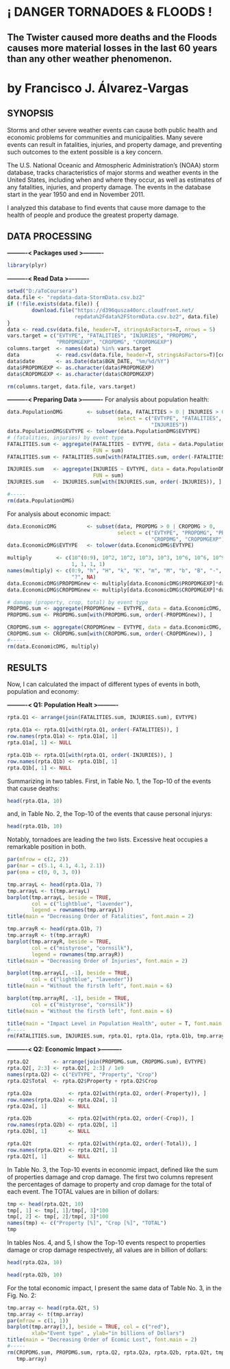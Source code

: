 # ¡ DANGER TORNADOES & FLOODS !  
## The Twister caused more deaths and the Floods causes more material losses in the last 60 years than any other weather phenomenon.
**by Francisco J. Álvarez-Vargas**
========================================================

## SYNOPSIS
Storms and other severe weather events can cause both public health and economic problems for communities and municipalities. Many severe events can result in fatalities, injuries, and property damage, and preventing such outcomes to the extent possible is a key concern.

The U.S. National Oceanic and Atmospheric Administration's (NOAA) storm database, tracks characteristics of major storms and weather events in the United States, including when and where they occur, as well as estimates of any fatalities, injuries, and property damage. The events in the database start in the year 1950 and end in November 2011. 

I analyzed this database to find events that cause more damage to the health of people and produce the greatest property damage.

## DATA PROCESSING
**----------< Packages used >----------**
```r
library(plyr)
```


**----------< Read Data >----------**
```r
setwd("D:/aToCoursera")
data.file <- "repdata-data-StormData.csv.bz2"
if (!file.exists(data.file)) {
        download.file("https://d396qusza40orc.cloudfront.net/
                      repdata%2Fdata%2FStormData.csv.bz2", data.file)
}
data <- read.csv(data.file, header=T, stringsAsFactors=T, nrows = 5)
vars.target = c("EVTYPE", "FATALITIES", "INJURIES", "PROPDMG", 
                "PROPDMGEXP", "CROPDMG", "CROPDMGEXP")
columns.target  <- names(data) %in% vars.target
data            <- read.csv(data.file, header=T, stringsAsFactors=T)[columns.target]
data$date       <- as.Date(data$BGN_DATE, "%m/%d/%Y")
data$PROPDMGEXP <- as.character(data$PROPDMGEXP)
data$CROPDMGEXP <- as.character(data$CROPDMGEXP)

rm(columns.target, data.file, vars.target)
```

**----------< Preparing Data >----------**
For analysis about population health:
```r
data.PopulationDMG        <- subset(data, FATALITIES > 0 | INJURIES > 0, 
                                    select = c("EVTYPE", "FATALITIES", 
                                               "INJURIES"))
data.PopulationDMG$EVTYPE <- tolower(data.PopulationDMG$EVTYPE)
# (fatalities, injuries) by event type
FATALITIES.sum <- aggregate(FATALITIES ~ EVTYPE, data = data.PopulationDMG, 
                            FUN = sum)
FATALITIES.sum <- FATALITIES.sum[with(FATALITIES.sum, order(-FATALITIES)), ]

INJURIES.sum   <- aggregate(INJURIES ~ EVTYPE, data = data.PopulationDMG,
                            FUN = sum)
INJURIES.sum   <- INJURIES.sum[with(INJURIES.sum, order(-INJURIES)), ]

#-----
rm(data.PopulationDMG)
```

For analysis about economic impact:
```r
data.EconomicDMG          <- subset(data, PROPDMG > 0 | CROPDMG > 0, 
                                    select = c("EVTYPE", "PROPDMG", "PROPDMGEXP",
                                               "CROPDMG", "CROPDMGEXP"))
data.EconomicDMG$EVTYPE   <- tolower(data.EconomicDMG$EVTYPE)

multiply        <- c(10^(0:9), 10^2, 10^2, 10^3, 10^3, 10^6, 10^6, 10^9, 10^9,
                     1, 1, 1, 1)
names(multiply) <- c(0:9, "h", "H", "k", "K", "m", "M", "b", "B", "-", "+",
                     "?", NA)
data.EconomicDMG$PROPDMGnew <- multiply[data.EconomicDMG$PROPDMGEXP]*data.EconomicDMG$PROPDMG
data.EconomicDMG$CROPDMGnew <- multiply[data.EconomicDMG$CROPDMGEXP]*data.EconomicDMG$CROPDMG

# damage (property, crop, total) by event type
PROPDMG.sum <- aggregate(PROPDMGnew ~ EVTYPE, data = data.EconomicDMG, FUN = sum)
PROPDMG.sum <- PROPDMG.sum[with(PROPDMG.sum, order(-PROPDMGnew)), ]

CROPDMG.sum <- aggregate(CROPDMGnew ~ EVTYPE, data = data.EconomicDMG, FUN = sum)
CROPDMG.sum <- CROPDMG.sum[with(CROPDMG.sum, order(-CROPDMGnew)), ]
#-----
rm(data.EconomicDMG, multiply)
```


## RESULTS
Now, I can calculated the impact of different types of events in both, population and economy:

**----------< Q1: Population Healt >----------**
```r
rpta.Q1 <- arrange(join(FATALITIES.sum, INJURIES.sum), EVTYPE)

rpta.Q1a <- rpta.Q1[with(rpta.Q1, order(-FATALITIES)), ]
row.names(rpta.Q1a) <- rpta.Q1a[, 1]
rpta.Q1a[, 1] <- NULL

rpta.Q1b <- rpta.Q1[with(rpta.Q1, order(-INJURIES)), ]
row.names(rpta.Q1b) <- rpta.Q1b[, 1]
rpta.Q1b[, 1] <- NULL
```

Summarizing in two tables. First, in Table No. 1, the Top-10 of the events that cause deaths:
```r
head(rpta.Q1a, 10)
```
and, in Table No. 2, the Top-10 of the events that cause personal injurys:
```r
head(rpta.Q1b, 10)
```
Notably, tornadoes are leading the two lists. Excessive heat occupies a remarkable position in both.

```r
par(mfrow = c(2, 2))
par(mar = c(5.1, 4.1, 4.1, 2.1))
par(oma = c(0, 0, 3, 0))

tmp.arrayL <- head(rpta.Q1a, 7)
tmp.arrayL <- t(tmp.arrayL)
barplot(tmp.arrayL, beside = TRUE,
        col = c("lightblue", "lavender"),
        legend = rownames(tmp.arrayL))
title(main = "Decreasing Order of Fatalities", font.main = 2)

tmp.arrayR <- head(rpta.Q1b, 7)
tmp.arrayR <- t(tmp.arrayR)
barplot(tmp.arrayR, beside = TRUE,
        col = c("mistyrose", "cornsilk"),
        legend = rownames(tmp.arrayR))
title(main = "Decreasing Order of Injuries", font.main = 2)

barplot(tmp.arrayL[, -1], beside = TRUE,
        col = c("lightblue", "lavender"))
title(main = "Without the firsth left", font.main = 6)

barplot(tmp.arrayR[, -1], beside = TRUE,
        col = c("mistyrose", "cornsilk"))
title(main = "Without the firsth left", font.main = 6)

title(main = "Impact Level in Population Health", outer = T, font.main = 2)
#-----
rm(FATALITIES.sum, INJURIES.sum, rpta.Q1, rpta.Q1a, rpta.Q1b, tmp.arrayL, tmp.arrayR)
```

**----------< Q2: Economic Impact >----------**
```r
rpta.Q2        <- arrange(join(PROPDMG.sum, CROPDMG.sum), EVTYPE)
rpta.Q2[, 2:3] <- rpta.Q2[, 2:3] / 1e9
names(rpta.Q2) <- c("EVTYPE", "Property", "Crop")
rpta.Q2$Total  <- rpta.Q2$Property + rpta.Q2$Crop

rpta.Q2a            <- rpta.Q2[with(rpta.Q2, order(-Property)), ]
row.names(rpta.Q2a) <- rpta.Q2a[, 1]
rpta.Q2a[, 1]       <- NULL

rpta.Q2b            <- rpta.Q2[with(rpta.Q2, order(-Crop)), ]
row.names(rpta.Q2b) <- rpta.Q2b[, 1]
rpta.Q2b[, 1]       <- NULL

rpta.Q2t            <- rpta.Q2[with(rpta.Q2, order(-Total)), ]
row.names(rpta.Q2t) <- rpta.Q2t[, 1]
rpta.Q2t[, 1]       <- NULL
```

In Table No. 3, the Top-10 events in economic impact, defined like the sum of properties damage and crop damage. The first two columns represent the percentages of damage to property and crop damage for the total of each event. The TOTAL values are in billion of dollars:
```r
tmp <- head(rpta.Q2t, 10)
tmp[, 1] <- tmp[, 1]/tmp[, 3]*100
tmp[, 2] <- tmp[, 2]/tmp[, 3]*100
names(tmp) <- c("Property [%]", "Crop [%]", "TOTAL")
tmp
```
In tables Nos. 4, and 5, I show the Top-10 events respect to properties damage or crop damage respectively, all values are in billion of dollars:
```r
head(rpta.Q2a, 10)
```
```r
head(rpta.Q2b, 10)
```
For the total economic impact, I present the same data of Table No. 3, in the Fig. No. 2:
```r
tmp.array <- head(rpta.Q2t, 5)
tmp.array <- t(tmp.array)
par(mfrow = c(1, 1))
barplot(tmp.array[3,], beside = TRUE, col = c("red"), 
        xlab="Event type" , ylab="in billions of Dollars")
title(main = "Decreasing Order of Ecomic Lost", font.main = 2)
#-----
rm(CROPDMG.sum, PROPDMG.sum, rpta.Q2, rpta.Q2a, rpta.Q2b, rpta.Q2t, tmp, 
   tmp.array)
```


